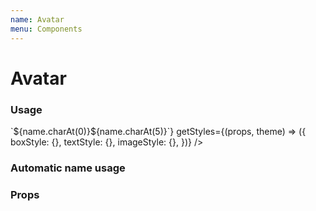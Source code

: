 ```yaml
---
name: Avatar
menu: Components
---
```



# Avatar

### Usage

<Playground>
  <Avatar
    name="Bill Gates"
    source={{ uri: 'https://picsum.photos/200/200' }}
    size={40}
    isSolid={false}
    color="automatic"
    getInitials={(name, fallback) => `${name.charAt(0)}${name.charAt(5)}`}
    getStyles={(props, theme) => ({
      boxStyle: {},
      textStyle: {},
      imageStyle: {},
    })}
  />
</Playground>

### Automatic name usage

<Playground>
  <Avatar name="Bill Gates" />
</Playground>

### Props

<PropsTable of={Avatar} />
